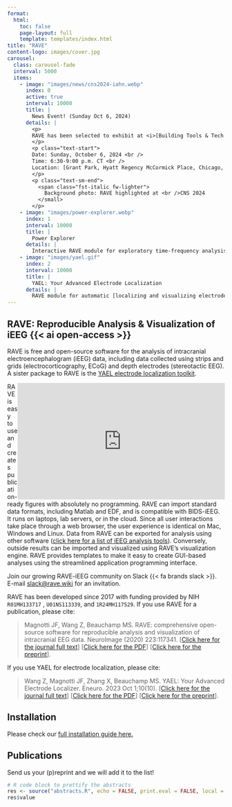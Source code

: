 ```yaml
---
format: 
  html:
    toc: false
    page-layout: full
    template: templates/index.html
title: "RAVE"
content-logo: images/cover.jpg
carousel:
  class: carousel-fade
  interval: 5000
  items:
    - image: "images/news/cns2024-iahn.webp"
      index: 0
      active: true
      interval: 10000
      title: |
        News Event! (Sunday Oct 6, 2024)
      details: |
        <p>
        RAVE has been selected to exhibit at <i>[Building Tools & Tech for an Innovative Future: A BRAIN Initiative Alliance Social](https://www.braininitiative.org/events/sfn-social/){target="_blank"}</i> during the Society for Neuroscience (2024)
        </p>
        <p class="text-start">
        Date: Sunday, October 6, 2024 <br />
        Time: 6:30-9:00 p.m. CT <br />
        Location: [Grant Park, Hyatt Regency McCormick Place, Chicago, IL](https://maps.app.goo.gl/5mbTWCFopC31YSWU7){target="_blank"}
        </p>
        <p class="text-sm-end">
          <span class="fst-italic fw-lighter">
            Background photo: RAVE highlighted at <br />CNS 2024
          </small>
        </p>
    - image: "images/power-explorer.webp"
      index: 1
      interval: 10000
      title: |
        Power Explorer
      details: |
        Interactive RAVE module for exploratory time-frequency analysis and visualization
    - image: "images/yael.gif"
      index: 2
      interval: 10000
      title: |
        YAEL: Your Advanced Electrode Localization
      details: |
        RAVE module for automatic [localizing and visualizing electrodes in 3D brain](https://yael.wiki){target="_blank"}
---
```


## RAVE: Reproducible Analysis & Visualization of iEEG {{< ai open-access >}}

RAVE is free and open-source software for the analysis of intracranial electroencephalogram (iEEG) data, including data collected using strips and grids (electrocorticography, ECoG) and depth electrodes (stereotactic EEG). A sister package to RAVE is the [YAEL electrode localization toolkit](https://yael.wiki).

[<iframe width="480" height="270" src="https://www.youtube.com/embed/s6EnlqF-Q8E"
    title="RAVE Highlights" frameborder="0" 
    allow="accelerometer; autoplay; clipboard-write; encrypted-media; gyroscope; picture-in-picture; web-share"
    referrerpolicy="strict-origin-when-cross-origin" 
    allowfullscreen> </iframe>]{#rave-intro-video style="width: 480px; display: block; float: right;"} RAVE is easy to use and creates publication-ready figures with absolutely no programming. RAVE can import standard data formats, including Matlab and EDF, and is compatible with BIDS-iEEG. It runs on laptops, lab servers, or in the cloud. Since all user interactions take place through a web browser, the user experience is identical on Mac, Windows and Linux. Data from RAVE can be exported for analysis using other software ([click here for a list of iEEG analysis tools](https://openwetware.org/wiki/RAVE:SoftwareToolsTable)). Conversely, outside results can be imported and visualized using RAVE's visualization engine. RAVE provides templates to make it easy to create GUI-based analyses using the streamlined application programming interface.

Join our growing RAVE-iEEG community on Slack {{< fa brands slack >}}. E-mail [slack\@rave.wiki](mailto:slack@rave.wiki) for an invitation.

RAVE has been developed since 2017 with funding provided by NIH `R01MH133717` , `U01NS113339`, and `1R24MH117529`. If you use RAVE for a publication, please cite:

> Magnotti JF, Wang Z, Beauchamp MS. RAVE: comprehensive open-source software for reproducible analysis and visualization of intracranial EEG data. NeuroImage (2020) 223:117341. \[[Click here for the journal full text](https://www.sciencedirect.com/science/article/pii/S1053811920308272)\] \[[Click here for the PDF](https://s3-us-west-2.amazonaws.com/oww-files-public/d/da/Magnotti_Wang_Beauchamp_Neuroimage2020_RAVE.pdf)\] \[[Click here for the preprint](https://www.biorxiv.org/content/10.1101/2020.06.02.129676v1)\].

If you use YAEL for electrode localization, please cite:

> Wang Z, Magnotti JF, Zhang X, Beauchamp MS. YAEL: Your Advanced Electrode Localizer. Eneuro. 2023 Oct 1;10(10). \[[Click here for the journal full text](https://www.eneuro.org/content/10/10/ENEURO.0328-23.2023)\] \[[Click here for the PDF](https://s3-us-west-2.amazonaws.com/oww-files-public/7/76/Wang_Magnotti_Zhang_Beauchamp_eNeuro_2023.pdf)\] \[[Click here for the preprint](https://www.biorxiv.org/content/10.1101/2023.08.04.552023v1)\].

## Installation

Please check our [full installation guide here.](posts/installation/installation.html)

## Publications

Send us your (p)reprint and we will add it to the list!

```r
# R code block to prettify the abstracts
res <- source("abstracts.R", echo = FALSE, print.eval = FALSE, local = TRUE)
res$value
```
